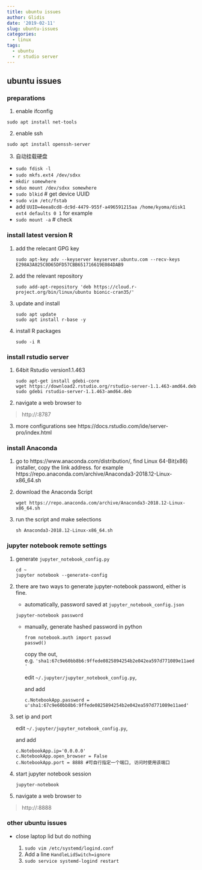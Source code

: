 ```yaml
---
title: ubuntu issues
author: Glidis
date: '2019-02-11'
slug: ubuntu-issues
categories:
  - linux
tags:
  - ubuntu
  - r studio server
---
```


## ubuntu issues

### preparations

1. enable ifconfig 
```
sudo apt install net-tools
```
2. enable ssh
```
sudo apt install openssh-server
```
3. 自动挂载硬盘  
  - `sudo fdisk -l`  
  - `sudo mkfs.ext4 /dev/sdxx`  
  - `mkdir somewhere`
  - `sduo mount /dev/sdxx somewhere`
  - `sudo blkid` # get device UUID
  - `sudo vim /etc/fstab` 
  - add `UUID=4eea8cd8-dc9d-4479-955f-a496591215aa /home/kyoma/disk1 ext4 defaults 0 1` for example
  - `sudo mount -a` # check 


### install latest version R

1. add the relecant GPG key

   ```
   sudo apt-key adv --keyserver keyserver.ubuntu.com --recv-keys E298A3A825C0D65DFD57CBB651716619E084DAB9
   ```

2. add the relevant repository 

   ```
   sudo add-apt-repository 'deb https://cloud.r-project.org/bin/linux/ubuntu bionic-cran35/'
   ```

3. update and install

   ```
   sudo apt update
   sudo apt install r-base -y
   ```

4. install R packages

   ```
   sudo -i R
   ```

### install rstudio server

1. 64bit Rstudio version1.1.463

   ```
   sudo apt-get install gdebi-core
   wget https://download2.rstudio.org/rstudio-server-1.1.463-amd64.deb
   sudo gdebi rstudio-server-1.1.463-amd64.deb
   ```

2. navigate a web browser to 

> http://<server-ip>:8787

3. more configurations see https://docs.rstudio.com/ide/server-pro/index.html

### install Anaconda

1. go to https://www.anaconda.com/distribution/, find Linux 64-Bit(x86) installer, copy the link address. for example https://repo.anaconda.com/archive/Anaconda3-2018.12-Linux-x86_64.sh

2. download the Anaconda  Script

   ```
   wget https://repo.anaconda.com/archive/Anaconda3-2018.12-Linux-x86_64.sh
   ```

3. run the script and make selections

   ```
   sh Anaconda3-2018.12-Linux-x86_64.sh
   ```

### jupyter notebook remote settings

1. generate `jupyter_notebook_config.py`

   ```
   cd ~
   jupyter notebook --generate-config
   ```

2. there are two ways to generate jupyter-notebook password, either is fine.

   -  automatically, password saved at `jupyter_notebook_config.json` 

     ```
     jupyter-notebook password
     ```

   - manually, generate hashed password in python

     ```
     from notebook.auth import passwd
     passwd()
     ```

     copy the out, e.g. `'sha1:67c9e60bb8b6:9ffede0825894254b2e042ea597d771089e11aed'`

     edit `~/.jupyter/jupyter_notebook_config.py`, 

     and add

     `c.NotebookApp.password = u'sha1:67c9e60bb8b6:9ffede0825894254b2e042ea597d771089e11aed'`

3. set ip and port

   edit `~/.jupyter/jupyter_notebook_config.py`, 

   and add

   ```
   c.NotebookApp.ip='0.0.0.0'
   c.NotebookApp.open_browser = False
   c.NotebookApp.port = 8888 #可自行指定一个端口, 访问时使用该端口
   ```

   

4. start jupyter notebook session

   ```
   jupyter-notebook	
   ```

5. navigate a web browser to 

> http://<server-ip>:8888

### other ubuntu issues

- close laptop lid but do nothing

  1. `sudo vim /etc/systemd/logind.conf`
  2. Add a line `HandleLidSwitch=ignore`
  3. `sudo service systemd-logind restart`

  



